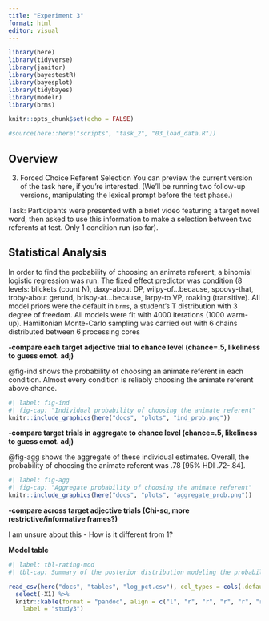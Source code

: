 ```yaml
---
title: "Experiment 3"
format: html
editor: visual
---
```


```r
library(here)
library(tidyverse)
library(janitor)
library(bayestestR)
library(bayesplot)
library(tidybayes)
library(modelr)
library(brms)

knitr::opts_chunk$set(echo = FALSE)

#source(here::here("scripts", "task_2", "03_load_data.R"))
```

## Overview

(3) Forced Choice Referent Selection You can preview the current version of the task here, if you're interested. (We'll be running two follow-up versions, manipulating the lexical prompt before the test phase.)

Task: Participants were presented with a brief video featuring a target novel word, then asked to use this information to make a selection between two referents at test. Only 1 condition run (so far).

## Statistical Analysis

In order to find the probability of choosing an animate referent, a binomial logistic regression was run. The fixed effect predictor was condition (8 levels: blickets (count N), daxy-about DP, wilpy-of...because, spoovy-that, troby-about gerund, brispy-at...because, larpy-to VP, roaking (transitive). All model priors were the default in `brms`, a student's T distribution with 3 degree of freedom. All models were fit with 4000 iterations (1000 warm-up). Hamiltonian Monte-Carlo sampling was carried out with 6 chains distributed between 6 processing cores

**-compare each target adjective trial to chance level (chance=.5, likeliness to guess emot. adj)**

@fig-ind shows the probability of choosing an animate referent in each condition. Almost every condition is reliably choosing the animate referent above chance.

```r
#| label: fig-ind
#| fig-cap: "Individual probability of choosing the animate referent"
knitr::include_graphics(here("docs", "plots", "ind_prob.png"))

```

**-compare target trials in aggregate to chance level (chance=.5, likeliness to guess emot. adj)**

@fig-agg shows the aggregate of these individual estimates. Overall, the probability of choosing the animate referent was .78 \[95% HDI .72-.84\].

```r
#| label: fig-agg
#| fig-cap: "Aggregate probability of choosing the animate referent"
knitr::include_graphics(here("docs", "plots", "aggregate_prob.png"))

```

**-compare across target adjective trials (Chi-sq, more restrictive/informative frames?)**

I am unsure about this - How is it different from 1?

**Model table**

```r
#| label: tbl-rating-mod
#| tbl-cap: Summary of the posterior distribution modeling the probability of a given confidence rating as a function of animacy and frame The table includes posterior medians, the 95% HDI, the percentage of the HDI within the ROPE, and the maximum probabilityof effect (MPE)."

read_csv(here("docs", "tables", "log_pct.csv"), col_types = cols(.default = "c")) %>% 
  select(-X1) %>% 
  knitr::kable(format = "pandoc", align = c("l", "r", "r", "r", "r", "r"), 
    label = "study3")
```